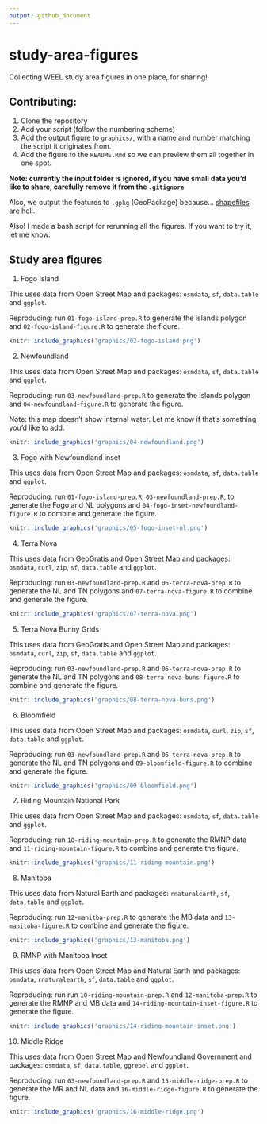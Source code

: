 ```yaml
---
output: github_document
---
```


# study-area-figures

Collecting WEEL study area figures in one place, for sharing! 


## Contributing:
1. Clone the repository
2. Add your script (follow the numbering scheme)
3. Add the output figure to `graphics/`, with a name and number matching the script it originates from. 
4. Add the figure to the `README.Rmd` so we can preview them all together in one spot. 

**Note: currently the input folder is ignored, if you have small data you'd like to share, carefully remove it from the `.gitignore`**

Also, we output the features to `.gpkg` (GeoPackage) because... [shapefiles are hell](http://switchfromshapefile.org).

Also! I made a bash script for rerunning all the figures. If you want to try it, let me know. 

## Study area figures
1. Fogo Island

This uses data from Open Street Map and packages: `osmdata`, `sf`, `data.table` and `ggplot`. 


Reproducing: run `01-fogo-island-prep.R` to generate the islands polygon and `02-fogo-island-figure.R` to generate the figure. 


```r
knitr::include_graphics('graphics/02-fogo-island.png')
```

2. Newfoundland 

This uses data from Open Street Map and packages: `osmdata`, `sf`, `data.table` and `ggplot`. 


Reproducing: run `03-newfoundland-prep.R` to generate the islands polygon and `04-newfoundland-figure.R` to generate the figure. 

Note: this map doesn't show internal water. Let me know if that's something you'd like to add.

```r
knitr::include_graphics('graphics/04-newfoundland.png')
```



3. Fogo with Newfoundland inset 

This uses data from Open Street Map and packages: `osmdata`, `sf`, `data.table` and `ggplot`. 


Reproducing: run `01-fogo-island-prep.R`, `03-newfoundland-prep.R`, to generate the Fogo and NL polygons and `04-fogo-inset-newfoundland-figure.R` to combine and generate the figure. 

```r
knitr::include_graphics('graphics/05-fogo-inset-nl.png')
```


4. Terra Nova

This uses data from GeoGratis and Open Street Map and packages: `osmdata`, `curl`, `zip`, `sf`, `data.table` and `ggplot`. 


Reproducing: run  `03-newfoundland-prep.R` and `06-terra-nova-prep.R` to generate the NL and TN polygons and `07-terra-nova-figure.R` to combine and generate the figure. 

```r
knitr::include_graphics('graphics/07-terra-nova.png')
```

5. Terra Nova Bunny Grids

This uses data from GeoGratis and Open Street Map and packages: `osmdata`, `curl`, `zip`, `sf`, `data.table` and `ggplot`. 


Reproducing: run  `03-newfoundland-prep.R` and `06-terra-nova-prep.R` to generate the NL and TN polygons and `08-terra-nova-buns-figure.R` to combine and generate the figure. 

```r
knitr::include_graphics('graphics/08-terra-nova-buns.png')
```

6. Bloomfield

This uses data from Open Street Map and packages: `osmdata`, `curl`, `zip`, `sf`, `data.table` and `ggplot`. 


Reproducing: run  `03-newfoundland-prep.R` and `06-terra-nova-prep.R` to generate the NL and TN polygons and `09-bloomfield-figure.R` to combine and generate the figure. 

```r
knitr::include_graphics('graphics/09-bloomfield.png')
```


7. Riding Mountain National Park

This uses data from Open Street Map and packages: `osmdata`, `sf`, `data.table` and `ggplot`. 


Reproducing: run  `10-riding-mountain-prep.R` to generate the RMNP data and `11-riding-mountain-figure.R` to combine and generate the figure. 

```r
knitr::include_graphics('graphics/11-riding-mountain.png')
```

8. Manitoba

This uses data from Natural Earth and packages: `rnaturalearth`, `sf`, `data.table` and `ggplot`. 


Reproducing: run  `12-manitba-prep.R` to generate the MB data and `13-manitoba-figure.R` to combine and generate the figure. 

```r
knitr::include_graphics('graphics/13-manitoba.png')
```

9. RMNP with Manitoba Inset

This uses data from Open Street Map and Natural Earth and packages: `osmdata`, `rnaturalearth`, `sf`, `data.table` and `ggplot`. 


Reproducing: run  run  `10-riding-mountain-prep.R` and `12-manitoba-prep.R` to generate the RMNP and MB data and `14-riding-mountain-inset-figure.R` to generate the figure. 

```r
knitr::include_graphics('graphics/14-riding-mountain-inset.png')
```


10. Middle Ridge

This uses data from Open Street Map and Newfoundland Government and packages: `osmdata`, `sf`, `data.table`, `ggrepel` and `ggplot`. 


Reproducing: run  `03-newfoundland-prep.R` and `15-middle-ridge-prep.R` to generate the MR and NL data and `16-middle-ridge-figure.R` to generate the figure. 

```r
knitr::include_graphics('graphics/16-middle-ridge.png')
```
